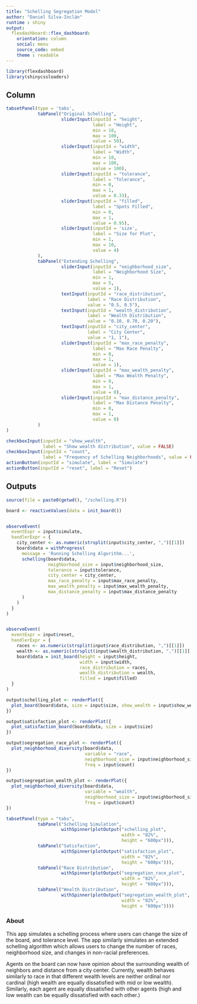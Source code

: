 ```yaml
---
title: "Schelling Segregation Model"
author: "Daniel Silva-Inclán"
runtime : shiny
output: 
  flexdashboard::flex_dashboard:
    orientation: column
    social: menu
    source_code: embed
    theme : readable
---
```


```r
library(flexdashboard)
library(shinycssloaders)
```


Column {.sidebar}
--------------------------------------------------------------------------------

```r
tabsetPanel(type = 'tabs',
            tabPanel("Original Schelling",
                     sliderInput(inputId = "height",
                                 label = "Height",
                                 min = 10,
                                 max = 100,
                                 value = 50),
                     sliderInput(inputId = "width",
                                 label = "Width",
                                 min = 10,
                                 max = 100,
                                 value = 100),
                     sliderInput(inputId = "tolerance",
                                 label = "Tolerance",
                                 min = 0,
                                 max = 1,
                                 value = 0.33),
                     sliderInput(inputId = "filled",
                                 label = "Spots Filled",
                                 min = 0,
                                 max = 1,
                                 value = 0.95),
                     sliderInput(inputId = 'size',
                                 label = "Size for Plot",
                                 min = 1,
                                 max = 10,
                                 value = 4)
            ),
            tabPanel("Extending Schelling",
                     sliderInput(inputId = "neighborhood_size",
                                 label = "Neighborhood Size",
                                 min = 1,
                                 max = 5,
                                 value = 1),
                     textInput(inputId = "race_distribution",
                               label = "Race Distribution",
                               value = "0.5, 0.5"),
                     textInput(inputId = "wealth_distribution",
                               label = "Wealth Distribution",
                               value = "0.10, 0.70, 0.20"),
                     textInput(inputId = "city_center",
                               label = "City Center",
                               value = "1, 1"),
                     sliderInput(inputId = "max_race_penalty",
                                 label = "Max Race Penalty",
                                 min = 0,
                                 max = 1,
                                 value = 1),
                     sliderInput(inputId = "max_wealth_penalty",
                                 label = "Max Wealth Penalty",
                                 min = 0,
                                 max = 1,
                                 value = 0),
                     sliderInput(inputId = "max_distance_penalty",
                                 label = "Max Distance Penalty",
                                 min = 0,
                                 max = 1,
                                 value = 0)
            )
)

checkboxInput(inputId = "show_wealth",
              label = "Show wealth distribution", value = FALSE)
checkboxInput(inputId = "count",
              label = "Frequency of Schelling Neighborhoods", value = FALSE)
actionButton(inputId = "simulate", label = "Simulate")
actionButton(inputId = "reset", label = "Reset")
```

Outputs
--------------------------------------------------------------------------------

```r
source(file = paste0(getwd(), "/schelling.R"))

board <- reactiveValues(data = init_board())


observeEvent(
  eventExpr = input$simulate,
  handlerExpr = {
    city_center <- as.numeric(strsplit(input$city_center, ",")[[1]])
    board$data = withProgress(
      message = 'Running Schelling Algorithm...',
      schelling(board$data,
                neighborhood_size = input$neighborhood_size,
                tolerance = input$tolerance,
                city_center = city_center,
                max_race_penalty = input$max_race_penalty,
                max_wealth_penalty = input$max_wealth_penalty,
                max_distance_penalty = input$max_distance_penalty
      )
    )
  }
)


observeEvent(
  eventExpr = input$reset,
  handlerExpr = {
    races <- as.numeric(strsplit(input$race_distribution, ",")[[1]])
    wealth <- as.numeric(strsplit(input$wealth_distribution, ",")[[1]])
    board$data = init_board(height = input$height,
                            width = input$width,
                            race_distribution = races,
                            wealth_distribution = wealth,
                            filled = input$filled)
  }
)

output$schelling_plot <- renderPlot({
  plot_board(board$data, size = input$size, show_wealth = input$show_wealth)
})

output$satisfaction_plot <- renderPlot({
  plot_satisfaction_board(board$data, size = input$size)
})

output$segregation_race_plot <- renderPlot({
  plot_neighborhood_diversity(board$data,
                              variable = "race",
                              neighborhood_size = input$neighborhood_size,
                              freq = input$count)
})

output$segregation_wealth_plot <- renderPlot({
  plot_neighborhood_diversity(board$data,
                              variable = "wealth",
                              neighborhood_size = input$neighborhood_size,
                              freq = input$count)
})

tabsetPanel(type = "tabs", 
            tabPanel("Schelling Simulation",
                     withSpinner(plotOutput("schelling_plot",
                                            width = "82%",
                                            height = "600px"))),
            tabPanel("Satisfaction",
                     withSpinner(plotOutput("satisfaction_plot",
                                            width = "82%",
                                            height = "600px"))),
            tabPanel("Race Distribution",
                     withSpinner(plotOutput("segregation_race_plot",
                                            width = "82%",
                                            height = "600px"))),
            tabPanel("Wealth Distribution",
                     withSpinner(plotOutput("segregation_wealth_plot",
                                            width = "82%",
                                            height = "600px"))))
```

### About

This app simulates a schelling process where users can change the size of the board, and tolerance level. The app similarly simulates an extended schelling algorithm which allows users to change the number of races, neighborhood size, and changes in non-racial preferences.

Agents on the board can now have opinion about the surrounding wealth of neighbors amd distance from a city center. Currently, wealth behaves similarly to race in that different wealth levels are neither ordinal nor cardinal (high wealth are equally dissatisfied with mid or low wealth). Similarly, each agent are equally dissatisfied with other agents (high and low wealth can be equally dissatisfied with each other.)







